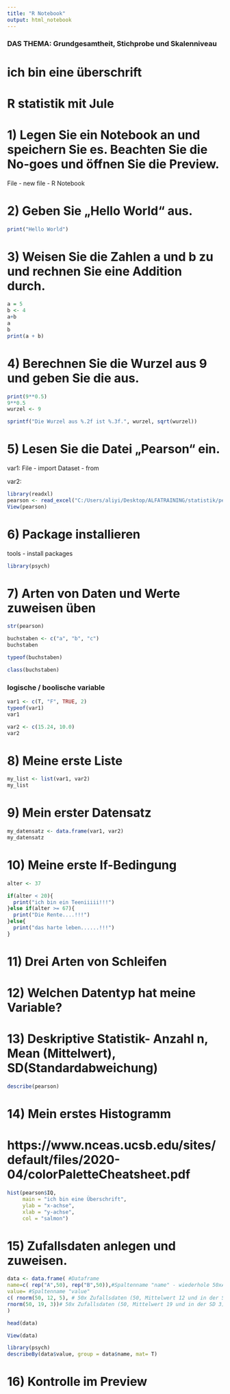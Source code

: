 ```yaml
---
title: "R Notebook"
output: html_notebook
---
```

### DAS THEMA: Grundgesamtheit, Stichprobe und Skalenniveau

# ich bin eine überschrift

# R statistik mit Jule
# 1) Legen Sie ein Notebook an und speichern Sie es. Beachten Sie die No-goes und öffnen Sie die Preview. 
File - new file - R Notebook

# 2) Geben Sie „Hello World“ aus. 
```r
print("Hello World")
```

# 3) Weisen Sie die Zahlen a und b zu und rechnen Sie eine Addition durch. 
```r
a = 5
b <- 4
a+b
a
b
print(a + b)
```


# 4) Berechnen Sie die Wurzel aus 9 und geben Sie die aus. 
```r
print(9**0.5)
9**0.5
wurzel <- 9

sprintf("Die Wurzel aus %.2f ist %.3f.", wurzel, sqrt(wurzel))
```


# 5) Lesen Sie die Datei „Pearson“ ein.
var1: File - import Dataset - from

var2:
```r
library(readxl)
pearson <- read_excel("C:/Users/aliyi/Desktop/ALFATRAINING/statistik/pearson.xlsx")
View(pearson)
```


# 6) Package installieren 
tools - install packages
```r
library(psych)
```


# 7) Arten von Daten und Werte zuweisen üben

```r
str(pearson)
```
```r
buchstaben <- c("a", "b", "c")
buchstaben
```
```r
typeof(buchstaben)
```
```r
class(buchstaben)
```
### logische / boolische variable
```r
var1 <- c(T, "F", TRUE, 2)
typeof(var1)
var1
```
```r
var2 <- c(15.24, 10.0)
var2
```

# 8) Meine erste Liste

```r
my_list <- list(var1, var2)
my_list
```

# 9) Mein erster Datensatz 

```r
my_datensatz <- data.frame(var1, var2)
my_datensatz
```

# 10) Meine erste If-Bedingung
```r
alter <- 37

if(alter < 20){
  print("ich bin ein Teeniiiii!!!")
}else if(alter >= 67){
  print("Die Rente....!!!")
}else{
  print("das harte leben......!!!")
}
```         
# 11) Drei Arten von Schleifen 
# 12) Welchen Datentyp hat meine Variable? 
# 13) Deskriptive Statistik- Anzahl n, Mean (Mittelwert), SD(Standardabweichung)
```r
describe(pearson)
```


# 14) Mein erstes Histogramm
# https://www.nceas.ucsb.edu/sites/default/files/2020-04/colorPaletteCheatsheet.pdf
```r
hist(pearson$IQ,
     main = "ich bin eine Überschrift",
     ylab = "x-achse",
     xlab = "y-achse",
     col = "salmon")
```

# 15) Zufallsdaten anlegen und zuweisen.

```r
data <- data.frame( #Dataframe
name=c( rep("A",50), rep("B",50)),#Spaltenname "name" - wiederhole 50xA und wiederhole 50xB
value= #Spaltenname "value" 
c( rnorm(50, 12, 5), # 50x Zufallsdaten (50, Mittelwert 12 und in der SD 5)
rnorm(50, 19, 3))# 50x Zufallsdaten (50, Mittelwert 19 und in der SD 3)
)
```
```r
head(data)
```
```r
View(data)
```

```r
library(psych)
describeBy(data$value, group = data$name, mat= T)
```

# 16) Kontrolle im Preview